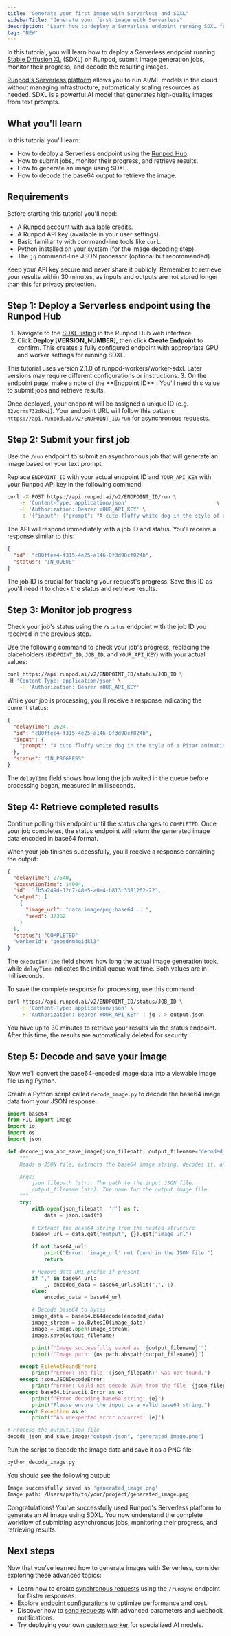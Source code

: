 ```yaml
---
title: "Generate your first image with Serverless and SDXL"
sidebarTitle: "Generate your first image with Serverless"
description: "Learn how to deploy a Serverless endpoint running SDXL from the Runpod Hub and use it to generate images."
tag: "NEW"
---
```


In this tutorial, you will learn how to deploy a Serverless endpoint running [Stable Diffusion XL](https://stablediffusionxl.com/) (SDXL) on Runpod, submit image generation jobs, monitor their progress, and decode the resulting images.

[Runpod's Serverless platform](/serverless/overview) allows you to run AI/ML models in the cloud without managing infrastructure, automatically scaling resources as needed. SDXL is a powerful AI model that generates high-quality images from text prompts.

## What you'll learn

In this tutorial you'll learn:

- How to deploy a Serverless endpoint using the [Runpod Hub](https://docs.runpod.io/hub/overview).
- How to submit jobs, monitor their progress, and retrieve results.
- How to generate an image using SDXL.
- How to decode the base64 output to retrieve the image.

## Requirements

Before starting this tutorial you'll need:

- A Runpod account with available credits.
- A Runpod API key (available in your user settings).
- Basic familiarity with command-line tools like `curl`.
- Python installed on your system (for the image decoding step).
- The `jq` command-line JSON processor (optional but recommended).

<Warning>
Keep your API key secure and never share it publicly. Remember to retrieve your results within 30 minutes, as inputs and outputs are not stored longer than this for privacy protection.
</Warning>

## Step 1: Deploy a Serverless endpoint using the Runpod Hub

1. Navigate to the [SDXL listing](https://console.runpod.io/hub/runpod-workers/worker-sdxl) in the Runpod Hub web interface.
2. Click **Deploy [VERSION_NUMBER]**, then click **Create Endpoint** to confirm. This creates a fully configured endpoint with appropriate GPU and worker settings for running SDXL.
<Note>
This tutorial uses version 2.1.0 of runpod-workers/worker-sdxl. Later versions may require different configurations or instructions.
</Note>
3. On the endpoint page, make a note of the **Endpoint ID** . You'll need this value to submit jobs and retrieve results.

Once deployed, your endpoint will be assigned a unique ID (e.g. `32vgrms732dkwi`). Your endpoint URL will follow this pattern: `https://api.runpod.ai/v2/ENDPOINT_ID/run` for asynchronous requests.

## Step 2: Submit your first job

Use the `/run` endpoint to submit an asynchronous job that will generate an image based on your text prompt.

Replace `ENDPOINT_ID` with your actual endpoint ID and `YOUR_API_KEY` with your Runpod API key in the following command:

```bash
curl -X POST https://api.runpod.ai/v2/ENDPOINT_ID/run \
    -H 'Content-Type: application/json'                             \
    -H 'Authorization: Bearer YOUR_API_KEY' \
    -d '{"input": {"prompt": "A cute fluffy white dog in the style of a Pixar animation 3D drawing."}}'
```

The API will respond immediately with a job ID and status. You'll receive a response similar to this:

```json
{
  "id": "c80ffee4-f315-4e25-a146-0f3d98cf024b",
  "status": "IN_QUEUE"
}
```

The job ID is crucial for tracking your request's progress. Save this ID as you'll need it to check the status and retrieve results.

## Step 3: Monitor job progress

Check your job's status using the `/status` endpoint with the job ID you received in the previous step.

Use the following command to check your job's progress, replacing the placeholders (`ENDPOINT_ID`, `JOB_ID`, and `YOUR_API_KEY`) with your actual values:

```bash
curl https://api.runpod.ai/v2/ENDPOINT_ID/status/JOB_ID \
-H 'Content-Type: application/json' \
    -H 'Authorization: Bearer YOUR_API_KEY'
```

While your job is processing, you'll receive a response indicating the current status:

```json
{
  "delayTime": 2624,
  "id": "c80ffee4-f315-4e25-a146-0f3d98cf024b",
  "input": {
    "prompt": "A cute fluffy white dog in the style of a Pixar animation 3D drawing."
  },
  "status": "IN_PROGRESS"
}
```

The `delayTime` field shows how long the job waited in the queue before processing began, measured in milliseconds.

## Step 4: Retrieve completed results

Continue polling this endpoint until the status changes to `COMPLETED`. Once your job completes, the status endpoint will return the generated image data encoded in base64 format.

When your job finishes successfully, you'll receive a response containing the output:

```json
{
  "delayTime": 27540,
  "executionTime": 14904,
  "id": "fb5a249d-12c7-48e5-a0e4-b813c3381262-22",
  "output": [
    {
      "image_url": "data:image/png;base64 ...",
      "seed": 37362
    }
  ],
  "status": "COMPLETED"
  "workerId": "qebsdrm4qidkl3"
}
```

The `executionTime` field shows how long the actual image generation took, while `delayTime` indicates the initial queue wait time. Both values are in milliseconds.

To save the complete response for processing, use this command:

```bash
curl https://api.runpod.ai/v2/ENDPOINT_ID/status/JOB_ID \
    -H 'Content-Type: application/json' \
    -H 'Authorization: Bearer YOUR_API_KEY' | jq . > output.json
```

<Warning>
You have up to 30 minutes to retrieve your results via the status endpoint. After this time, the results are automatically deleted for security.
</Warning>

## Step 5: Decode and save your image

Now we'll convert the base64-encoded image data into a viewable image file using Python.

Create a Python script called `decode_image.py` to decode the base64 image data from your JSON response:

```python
import base64
from PIL import Image
import io
import os
import json

def decode_json_and_save_image(json_filepath, output_filename="decoded_image.png"):
    """
    Reads a JSON file, extracts the base64 image string, decodes it, and saves it as an image file.

    Args:
        json_filepath (str): The path to the input JSON file.
        output_filename (str): The name for the output image file.
    """
    try:
        with open(json_filepath, 'r') as f:
            data = json.load(f)
        
        # Extract the base64 string from the nested structure
        base64_url = data.get("output", {}).get("image_url")

        if not base64_url:
            print("Error: 'image_url' not found in the JSON file.")
            return

        # Remove data URI prefix if present
        if "," in base64_url:
            _, encoded_data = base64_url.split(",", 1)
        else:
            encoded_data = base64_url

        # Decode base64 to bytes
        image_data = base64.b64decode(encoded_data)
        image_stream = io.BytesIO(image_data)
        image = Image.open(image_stream)
        image.save(output_filename)

        print(f"Image successfully saved as '{output_filename}'")
        print(f"Image path: {os.path.abspath(output_filename)}")

    except FileNotFoundError:
        print(f"Error: The file '{json_filepath}' was not found.")
    except json.JSONDecodeError:
        print(f"Error: Could not decode JSON from the file '{json_filepath}'.")
    except base64.binascii.Error as e:
        print(f"Error decoding base64 string: {e}")
        print("Please ensure the input is a valid base64 string.")
    except Exception as e:
        print(f"An unexpected error occurred: {e}")

# Process the output.json file
decode_json_and_save_image("output.json", "generated_image.png")
```

Run the script to decode the image data and save it as a PNG file:

```bash
python decode_image.py
```

You should see the following output:

```bash
Image successfully saved as 'generated_image.png'
Image path: /Users/path/to/your/project/generated_image.png
```

Congratulations! You've successfully used Runpod's Serverless platform to generate an AI image using SDXL. You now understand the complete workflow of submitting asynchronous jobs, monitoring their progress, and retrieving results.

## Next steps

Now that you've learned how to generate images with Serverless, consider exploring these advanced topics:

- Learn how to create [synchronous requests](/serverless/endpoints/operations) using the `/runsync` endpoint for faster responses.
- Explore [endpoint configurations](/serverless/endpoints/endpoint-configurations) to optimize performance and cost.
- Discover how to [send requests](/serverless/endpoints/send-requests) with advanced parameters and webhook notifications.
- Try deploying your own [custom worker](/serverless/workers/custom-worker) for specialized AI models.
